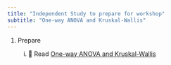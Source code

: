 ```yaml
---
title: "Independent Study to prepare for workshop"
subtitle: "One-way ANOVA and Kruskal-Wallis"
---
```


1.  Prepare

    i.  📖 Read [One-way ANOVA and Kruskal-Wallis](https://3mmarand.github.io/comp4biosci/one_way_anova_and_kw.html) 



